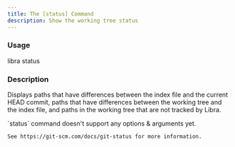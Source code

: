 ```yaml
---
title: The [status] Command
description: Show the working tree status
---
```


### Usage

libra status

### Description

Displays paths that have differences between the index file and the current HEAD commit, paths that have differences between the working
tree and the index file, and paths in the working tree that are not tracked by Libra.

<Note type="note" title="Note">
    `status` command doesn't support any options & arguments yet.

    See https://git-scm.com/docs/git-status for more information.
</Note>
